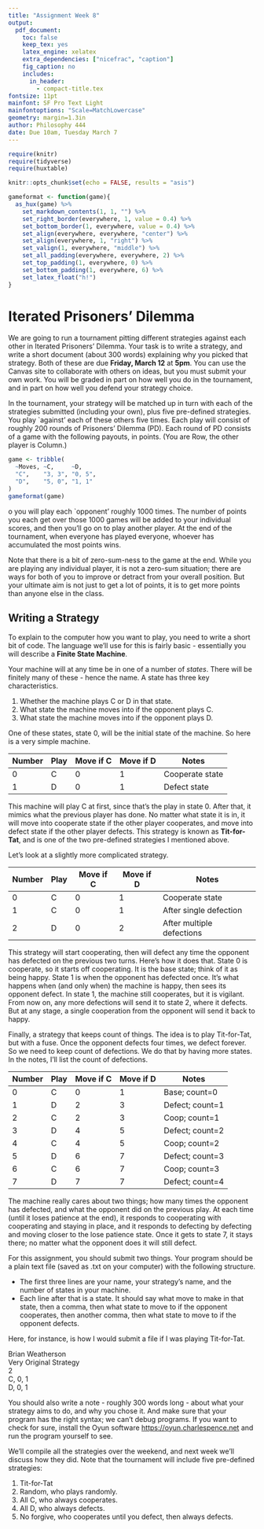 ```yaml
---
title: "Assignment Week 8"
output:
  pdf_document:
    toc: false
    keep_tex: yes
    latex_engine: xelatex
    extra_dependencies: ["nicefrac", "caption"]
    fig_caption: no
    includes:
      in_header: 
        - compact-title.tex
fontsize: 11pt
mainfont: SF Pro Text Light
mainfontoptions: "Scale=MatchLowercase"
geometry: margin=1.3in
author: Philosophy 444
date: Due 10am, Tuesday March 7
---
```


```r
require(knitr)
require(tidyverse)
require(huxtable)

knitr::opts_chunk$set(echo = FALSE, results = "asis")

gameformat <- function(game){
  as_hux(game) %>%
    set_markdown_contents(1, 1, "") %>%
    set_right_border(everywhere, 1, value = 0.4) %>%
    set_bottom_border(1, everywhere, value = 0.4) %>%
    set_align(everywhere, everywhere, "center") %>%
    set_align(everywhere, 1, "right") %>%
    set_valign(1, everywhere, "middle") %>%
    set_all_padding(everywhere, everywhere, 2) %>%
    set_top_padding(1, everywhere, 0) %>%
    set_bottom_padding(1, everywhere, 6) %>%
    set_latex_float("h!")
}
```

# Iterated Prisoners' Dilemma

We are going to run a tournament pitting different strategies against each other in Iterated Prisoners' Dilemma. Your task is to write a strategy, and write a short document (about 300 words) explaining why you picked that strategy. Both of these are due **Friday, March 12** at **5pm**. You can use the Canvas site to collaborate with others on ideas, but you must submit your own work. You will be graded in part on how well you do in the tournament, and in part on how well you defend your strategy choice.

In the tournament, your strategy will be matched up in turn with each of the strategies submitted (including your own), plus five pre-defined strategies. You play `against' each of these others five times. Each play will consist of roughly 200 rounds of Prisoners' Dilemma (PD). Each round of PD consists of a game with the following payouts, in points. (You are Row, the other player is Column.)

```r
game <- tribble(
  ~Moves, ~C,     ~D,
  "C",    "3, 3", "0, 5",
  "D",    "5, 0", "1, 1"
)
gameformat(game)
```

o you will play each `opponent' roughly 1000 times. The number of points you each get over those 1000 games will be added to your individual scores, and then you'll go on to play another player. At the end of the tournament, when everyone has played everyone, whoever has accumulated the most points wins.

Note that there is a bit of zero-sum-ness to the game at the end. While you are playing any individual player, it is not a zero-sum situation; there are ways for both of you to improve or detract from your overall position. But your ultimate aim is not just to get a lot of points, it is to get more points than anyone else in the class.

\newpage
## Writing a Strategy

To explain to the computer how you want to play, you need to write a short bit of code. The language we'll use for this is fairly basic - essentially you will describe a **Finite State Machine**. 

Your machine will at any time be in one of a number of _states_. There will be finitely many of these - hence the name. A state has three key characteristics.

1. Whether the machine plays C or D in that state.
2. What state the machine moves into if the opponent plays C.
3. What state the machine moves into if the opponent plays D.

One of these states, state 0, will be the initial state of the machine. So here is a very simple machine.

Number Play Move if C Move if D Notes 
------ ---- --------- --------- -----
0       C     0           1     Cooperate state
1       D     0           1     Defect state

This machine will play C at first, since that's the play in state 0. After that, it mimics what the previous player has done. No matter what state it is in, it will move into cooperate state if the other player cooperates, and move into defect state if the other player defects. This strategy is known as **Tit-for-Tat**, and is one of the two pre-defined strategies I mentioned above.

Let's look at a slightly more complicated strategy.

Number Play Move if C Move if D Notes 
------ ---- --------- --------- -----
0       C     0           1     Cooperate state
1       C     0           1     After single defection
2       D     0           2     After multiple defections

This strategy will start cooperating, then will defect any time the opponent has defected on the previous two turns. Here's how it does that. State 0 is cooperate, so it starts off cooperating. It is the base state; think of it as being happy. State 1 is when the opponent has defected once. It's what happens when (and only when) the machine is happy, then sees its opponent defect. In state 1, the machine still cooperates, but it is vigilant. From now on, any more defections will send it to state 2, where it defects. But at any stage, a single cooperation from the opponent will send it back to happy.

Finally, a strategy that keeps count of things. The idea is to play Tit-for-Tat, but with a fuse. Once the opponent defects four times, we defect forever. So we need to keep count of defections. We do that by having more states. In the notes, I'll list the count of defections.

\newpage

Number Play Move if C Move if D Notes 
------ ---- --------- --------- -----
0       C     0           1     Base; count=0
1       D     2           3     Defect; count=1
2       C     2           3     Coop; count=1
3       D     4           5     Defect; count=2
4       C     4           5     Coop; count=2
5       D     6           7     Defect; count=3
6       C     6           7     Coop; count=3
7       D     7           7     Defect; count=4

The machine really cares about two things; how many times the opponent has defected, and what the opponent did on the previous play. At each time (until it loses patience at the end), it responds to cooperating with cooperating and staying in place, and it responds to defecting by defecting and moving closer to the lose patience state. Once it gets to state 7, it stays there; no matter what the opponent does it will still defect.

For this assignment, you should submit two things. Your program should be a plain text file (saved as .txt on your computer) with the following structure.

- The first three lines are your name, your strategy's name, and the number of states in your machine.
- Each line after that is a state. It should say what move to make in that state, then a comma, then what state to move to if the opponent cooperates, then another comma, then what state to move to if the opponent defects.

Here, for instance, is how I would submit a file if I was playing Tit-for-Tat.

| Brian Weatherson
| Very Original Strategy
| 2
| C, 0, 1
| D, 0, 1	

You should also write a note - roughly 300 words long - about what your strategy aims to do, and why you chose it. And make sure that your program has the right syntax; we can't debug programs. If you want to check for sure, install the Oyun software <https://oyun.charlespence.net> and run the program yourself to see.

We'll compile all the strategies over the weekend, and next week we'll discuss how they did. Note that the tournament will include five pre-defined strategies: 

1. Tit-for-Tat
2. Random, who plays randomly.
3. All C, who always cooperates.
4. All D, who always defects.
5. No forgive, who cooperates until you defect, then always defects.	

